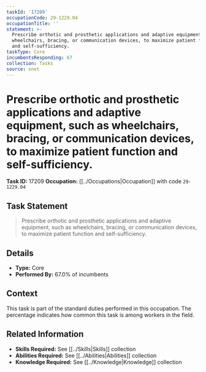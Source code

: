 ```yaml
---
taskId: '17209'
occupationCode: 29-1229.04
occupationTitle: ''
statement: >-
  Prescribe orthotic and prosthetic applications and adaptive equipment, such as
  wheelchairs, bracing, or communication devices, to maximize patient function
  and self-sufficiency.
taskType: Core
incumbentsResponding: 67
collection: Tasks
source: onet
---
```

# Prescribe orthotic and prosthetic applications and adaptive equipment, such as wheelchairs, bracing, or communication devices, to maximize patient function and self-sufficiency.

**Task ID:** 17209
**Occupation:** [[../Occupations|Occupation]] with code `29-1229.04`

## Task Statement

> Prescribe orthotic and prosthetic applications and adaptive equipment, such as wheelchairs, bracing, or communication devices, to maximize patient function and self-sufficiency.

## Details

- **Type:** Core
- **Performed By:** 67.0% of incumbents

## Context

This task is part of the standard duties performed in this occupation. The percentage indicates how common this task is among workers in the field.

## Related Information

- **Skills Required:** See [[../Skills|Skills]] collection
- **Abilities Required:** See [[../Abilities|Abilities]] collection
- **Knowledge Required:** See [[../Knowledge|Knowledge]] collection
